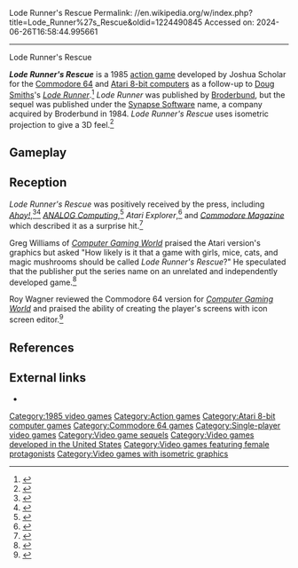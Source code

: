 Lode Runner's Rescue
Permalink: //en.wikipedia.org/w/index.php?title=Lode_Runner%27s_Rescue&oldid=1224490845
Accessed on: 2024-06-26T16:58:44.995661



------
Lode Runner's Rescue
{{short description|1985 video game}}
{{Infobox video game
| image = Lode Runner's Rescue cover.jpg
| publisher = [[Synapse Software]]
| designer = Joshua Scholar<ref name="giantlist">{{cite web|last1=Hague|first1=James|title=The Giant List of Classic Game Programmers|url=https://dadgum.com/giantlist/}}</ref>
| platforms = [[Commodore 64]], [[Atari 8-bit]]
| released = {{vgrelease|NA|[[1985 in video gaming|November 1985]]<ref name="CE1985">{{cite magazine |title=1985 Index |magazine=[[Computer Entertainer]] |date=January 1986 |volume=4 |issue=10 |page=6 |url=http://www.ataricompendium.com/archives/newsletters/video_game_update/computer_entertainer_jan86.pdf#page=6}}</ref>}}
| genre = [[Action game|Action]]
| modes = [[Single-player video game|Single-player]]
}}

'''''Lode Runner's Rescue''''' is a 1985 [[action game]] developed by Joshua Scholar for the  [[Commodore 64]] and [[Atari 8-bit computers]] as a follow-up to [[Douglas E. Smith|Doug Smiths]]'s ''[[Lode Runner]]''.<ref>{{cite web|url=https://archive.org/stream/commodore-power-play-17/Commodore_Power-Play_1985_Issue_17_V4_N05_Oct_Nov#page/n15/mode/2up/ |title=Commodore Power Play Issue 17 |date= October 1985|accessdate=2015-11-03}}</ref> ''Lode Runner'' was published by [[Broderbund]], but the sequel was published under the [[Synapse Software]] name, a company acquired by Broderbund in 1984. ''Lode Runner's Rescue'' uses isometric projection to give a 3D feel.<ref>{{cite web|title=Lode Runner's Rescue|url=http://www.atarimania.com/game-atari-400-800-xl-xe-lode-runner-s-rescue_3022.html|website=Atari Mania}}</ref>

== Gameplay ==
{{empty section|date=November 2015}}

==Reception==
''Lode Runner's Rescue'' was positively received by the press, including ''[[Ahoy!]]'',<ref>{{cite web|url=https://archive.org/stream/ahoy-magazine-28/Ahoy_28_April_1986#page/n41/mode/2up/ |title=Ahoy! Magazine Issue 28 |date= April 1986|accessdate=2015-11-03}}</ref><ref>{{cite web|url=https://archive.org/stream/ahoy-magazine-26/Ahoy_26_February_1986#page/n49/mode/2up/ |title=Ahoy! Magazine Issue 26 |date= February 1986|accessdate=2015-11-03}}</ref> ''[[ANALOG Computing]]'',<ref>{{cite web|url=https://archive.org/stream/analog-computing-magazine-38/Analog_Computing_38_1986-01_Graphics_Issue#page/n101/mode/2up/ |title=Analog Computing Magazine Issue 38 (Graphics Issue) |date= January 1986|accessdate=2015-11-03}}</ref> ''Atari Explorer'',<ref>{{cite web|url=https://archive.org/stream/Atari_Explorer_1986-12_Atari_US#page/n5/mode/2up/ |title=Atari Explorer (Winter 1986) |date= December 1986|accessdate=2015-11-03}}</ref> and ''[[Commodore Magazine]]'' which described it as a surprise hit.<ref>{{cite web|url=https://archive.org/stream/34-commodore-magazine/Commodore_Magazine_Vol-10-N10_1989_Oct#page/n74/mode/1up/ |title=Commodore Magazine Issue 34 |date= October 1989|accessdate=2015-11-03}}</ref>

Greg Williams of ''[[Computer Gaming World]]'' praised the Atari version's graphics but asked "How likely is it that a game with girls, mice, cats, and magic mushrooms should be called ''Lode Runner's Rescue''?" He speculated that the publisher put the series name on an unrelated and independently developed game.<ref>{{cite magazine | title=Atari Playfield | url=http://www.cgwmuseum.org/galleries/index.php?year=1986&pub=2&id=25 | magazine=Computer Gaming World | date=Jan–Feb 1986 | author=Williams, Gregg | page=32}}</ref>

Roy Wagner reviewed the Commodore 64 version for ''[[Computer Gaming World]]'' and praised the ability of creating the player's screens with icon screen editor.<ref>{{cite magazine |last=Wagner |first=Roy |title=The Commodore Key |magazine=Computer Gaming World |date=March 1986 |volume=1 |issue=26 |pages=38}}</ref>

==References==
{{Reflist}}

==External links==
* {{atarimania|id=3022}}

[[Category:1985 video games]]
[[Category:Action games]]
[[Category:Atari 8-bit computer games]]
[[Category:Commodore 64 games]]
[[Category:Single-player video games]]
[[Category:Video game sequels]]
[[Category:Video games developed in the United States]]
[[Category:Video games featuring female protagonists]]
[[Category:Video games with isometric graphics]]

{{Lode Runner Series}}
{{Atari-stub}}
{{action-videogame-stub}}